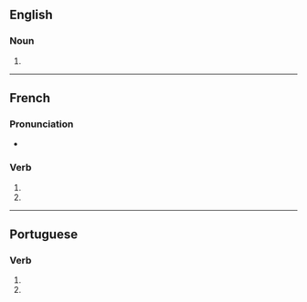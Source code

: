 {{also|invectivés}}

==English==

===Noun===
{{head|en|noun form}}

# {{plural of|invective|lang=en}}

----

==French==

===Pronunciation===
* {{homophones|lang=fr|invective|invectivent}}

===Verb===
{{head|fr|verb form}}

# {{inflection of|invectiver||2|s|pres|indc|lang=fr}}
# {{inflection of|invectiver||2|s|pres|subj|lang=fr}}

----

==Portuguese==

===Verb===
{{head|pt|verb form}}

# {{inflection of|invectivar||2|s|pres|subj|lang=pt}}
# {{inflection of|invectivar||2|s|negative|impr|lang=pt}}